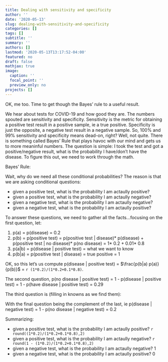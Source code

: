 ```yaml
---
title: Dealing with sensitivity and specificity
author: ''
date: '2020-05-13'
slug: dealing-with-sensitivity-and-specificity
categories: []
tags: []
subtitle: ''
summary: ''
authors: []
lastmod: '2020-05-13T13:17:52-04:00'
featured: no
draft: false
mathjax: true
image:
  caption: ''
  focal_point: ''
  preview_only: no
projects: []
---
```


OK, me too.  Time to get though the Bayes' rule to a useful result.

We hear about tests for COVID-19 and how good they are.  The numbers spouted are sensitivity and specificity.  Sensitivity is the metric for obtaining a positive test result in a positive sample, ie a true positive.  Specificity is just the opposite, a negative test result in a negative sample.  So, 100% and 99% sensitivity and specificity means dead-on, right?  Well, not quite.  There is something called Bayes' Rule that plays havoc with our mind and gets us to more meaninful numbers.  The question is simple: I took the test and got a positive/negative result, what is the probability I have/don't have the disease.  To figure this out, we need to work through the math.

Bayes' Rule:  

\begin{eqnarray}
  p(a|b) * p(b) &=& p(b|a) * p(a)   \text{ or rearranged}\\\\
  p(a|b) &=& \frac{p(b|a) p(a)}{p(b)}
\end{eqnarray}


Wait, why do we need all these conditional probabilities?  The reason is that we are asking conditional questions: 

+ given a positive test, what is the probability I am actaully positive?
+ given a positive test, what is the probability I am actaully negative?
+ given a negative test, what is the probability I am actaully negative?
+ given a negative test, what is the probability I am actaully positive?

To answer these questions, we need to gather all the facts...focusing on the first question, let:

1. p(a) = p(disease) = 0.2
2. p(b) = p(positive test) = p(positive test | disease)\* p(disease) + p(positive test | no disease)\* p(no disease) = 1\* 0.2 + 0.01\* 0.8
3. p(a|b) = p(disease | positive test) = what we want to know
4. p(b|a) = p(positive test | disease) = true positive = 1


OK, so this let's us compute p(disease | positive test) = $\frac{p(b|a) p(a)}{p(b)}$ = `r (1*0.2)/(1*0.2+0.1*0.8)`.

The second question, p(no disease | positive test) = 1 - p(disease | positive test) = 1 - p(have disease | positive test) = 0.29

The third question is (filling in knowns as we find them):
\begin{eqnarray}
p(\text{no disease | negative test}) &=& \frac{p(\text{negative test | no disease}) * p(\text{no disease})}{p(\text{negative test})} \\
  &=& \frac{0.99 * (1-0.2)}{p(\text{negative test | disease}) * p(\text{disease}) + p(\text{negative test | no disease}) * p(\text{no disease})} \\
  &=& \frac{0.99 * (1-0.2)}{(1 - p(\text{positive test | disease})) * p(\text{disease}) + 0.99 * 0.8} \\
  &=& \frac{0.99 * (1-0.2)}{(1 - 1) * 0.2 + 0.99 * 0.8} \\
  &=& 1
\end{eqnarray}

With the final question being the complement of the last, ie p(disease | negative test) = 1 - p(no disease | negative test) = 0.2

Summarizing:

+ given a positive test, what is the probability I am actaully positive?  `r round((1*0.2)/(1*0.2+0.1*0.8),2)`
+ given a positive test, what is the probability I am actaully negative?  `r round(1 - (1*0.2)/(1*0.2+0.1*0.8),2)`
+ given a negative test, what is the probability I am actaully negative?  1
+ given a negative test, what is the probability I am actaully positive?  0








